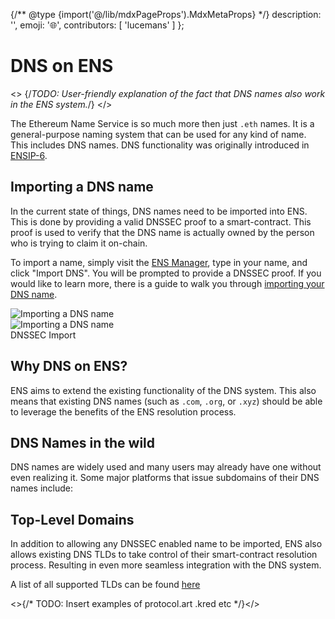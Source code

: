{/** @type {import('@/lib/mdxPageProps').MdxMetaProps} */}
    description: '',
    emoji: '🌐',
    contributors: [
        'lucemans'
    ]
};

# DNS on ENS

<>
    {/*TODO: User-friendly explanation of the fact that DNS names also work in the ENS system.*/}
</>

The Ethereum Name Service is so much more then just `.eth` names. It is a general-purpose naming system that can be used for any kind of name. This includes DNS names.
DNS functionality was originally introduced in [ENSIP-6](/ensip/6).

## Importing a DNS name

In the current state of things, DNS names need to be imported into ENS. This is done by providing a valid DNSSEC proof to a smart-contract.
This proof is used to verify that the DNS name is actually owned by the person who is trying to claim it on-chain.

To import a name, simply visit the [ENS Manager](https://ens.app), type in your name, and click "Import DNS". You will be prompted to provide a DNSSEC proof.
If you would like to learn more, there is a guide to walk you through [importing your DNS name](https://support.ens.domains/en/articles/7882690-claim-your-dns-name).

<div className="relative !bg-gray-100 flex justify-center w-full rounded-md card p-3 gap-3 flex-col sm:flex-row">
    <div>
        <img
            src="/content/learn/dnssec/dnssec_1.png"
            alt="Importing a DNS name"
            className="flex-auto m-0"
        />
    </div>
    <div>
        <img
            src="/content/learn/dnssec/dnssec_2.png"
            alt="Importing a DNS name"
            className="flex-auto m-0"
        />
    </div>
    <div className="absolute bottom-0 right-0 bg-gray-100 border px-2">
        <span>DNSSEC Import</span>
    </div>
</div>

## Why DNS on ENS?

ENS aims to extend the existing functionality of the DNS system. This also means that existing DNS names (such as `.com`, `.org`, or `.xyz`) should be able to leverage the benefits of the ENS resolution process.

<DNSGrid />

## DNS Names in the wild

DNS names are widely used and many users may already have one without even realizing it. Some major platforms that issue subdomains of their DNS names include:

<DNSUsageExamples />

## Top-Level Domains

In addition to allowing any DNSSEC enabled name to be imported, ENS also allows existing DNS TLDs to take control of their smart-contract resolution process.
Resulting in even more seamless integration with the DNS system.

A list of all supported TLDs can be found [here](/dns/tlds)

<>{/* TODO: Insert examples of protocol.art .kred etc */}</>
